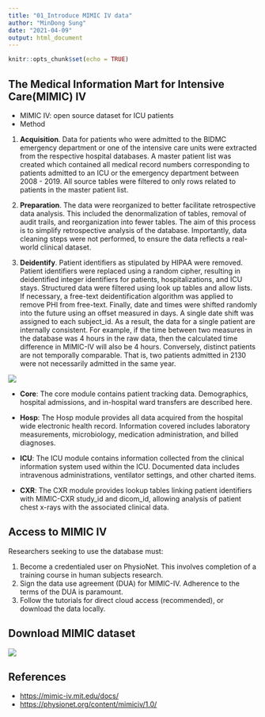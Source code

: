 ```yaml
---
title: "01_Introduce MIMIC IV data"
author: "MinDong Sung"
date: "2021-04-09"
output: html_document
---
```


```r
knitr::opts_chunk$set(echo = TRUE)
```

## The Medical Information Mart for Intensive Care(MIMIC) IV
* MIMIC IV: open source dataset for ICU patients
* Method
1. **Acquisition**. Data for patients who were admitted to the BIDMC emergency department or one of the intensive care units were extracted from the respective hospital databases. A master patient list was created which contained all medical record numbers corresponding to patients admitted to an ICU or the emergency department between 2008 - 2019. All source tables were filtered to only rows related to patients in the master patient list.

2. **Preparation**. The data were reorganized to better facilitate retrospective data analysis. This included the denormalization of tables, removal of audit trails, and reorganization into fewer tables. The aim of this process is to simplify retrospective analysis of the database. Importantly, data cleaning steps were not performed, to ensure the data reflects a real-world clinical dataset.

3. **Deidentify**. Patient identifiers as stipulated by HIPAA were removed. Patient identifiers were replaced using a random cipher, resulting in deidentified integer identifiers for patients, hospitalizations, and ICU stays. Structured data were filtered using look up tables and allow lists. If necessary, a free-text deidentification algorithm was applied to remove PHI from free-text. Finally, date and times were shifted randomly into the future using an offset measured in days. A single date shift was assigned to each subject_id. As a result, the data for a single patient are internally consistent. For example, if the time between two measures in the database was 4 hours in the raw data, then the calculated time difference in MIMIC-IV will also be 4 hours. Conversely, distinct patients are not temporally comparable. That is, two patients admitted in 2130 were not necessarily admitted in the same year.

![](src/mimiciv_homepage.png)

* **Core**: 
  The core module contains patient tracking data. Demographics, hospital admissions, and in-hospital ward transfers are described here.

* **Hosp**:
  The Hosp module provides all data acquired from the hospital wide electronic health record. Information covered includes laboratory measurements, microbiology, medication administration, and billed diagnoses.

* **ICU**:
  The ICU module contains information collected from the clinical information system used within the ICU. Documented data includes intravenous administrations, ventilator settings, and other charted items.

* **CXR**:
  The CXR module provides lookup tables linking patient identifiers with MIMIC-CXR study_id and dicom_id, allowing analysis of patient chest x-rays with the associated clinical data.

## Access to MIMIC IV
Researchers seeking to use the database must:

1. Become a credentialed user on PhysioNet. This involves completion of a training course in human subjects research.
2. Sign the data use agreement (DUA) for MIMIC-IV. Adherence to the terms of the DUA is paramount.
3. Follow the tutorials for direct cloud access (recommended), or download the data locally.

## Download MIMIC dataset 
![](src/mimiciv_download.png)

## References
* [https://mimic-iv.mit.edu/docs/](https://mimic-iv.mit.edu/docs/)
* [https://physionet.org/content/mimiciv/1.0/](https://physionet.org/content/mimiciv/1.0/)